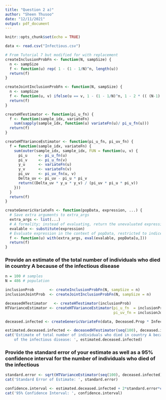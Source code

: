 ```yaml
---
title: "Question 2 a)"
author: "Sheen Thusoo"
date: "12/11/2021"
output: pdf_document
---
```


```r
knitr::opts_chunk$set(echo = TRUE)
```

``` r
data <- read.csv("Infectious.csv")
```

``` r
# From Tutorial 7 but modified for with replacement
createInclusionProbFn <- function(N, sampSize) {
  n <- sampSize
  f <- function(u) rep( 1 - (1 - 1/N)^n, length(u))
  return(f)
}

createJointInclusionProbFn <- function(N, sampSize) {
  n <- sampSize
  f <- function(u, v) ifelse(u == v, 1 - (1 - 1/N)^n, 1 - 2 * (( (N-1) /N )^n) + ( (N - 2)/N)^n)
  return(f)
}

createHTestimator <- function(pi_u_fn) {
  f <- function(sample_idx, variateFn) 
    sum(sapply(sample_idx, function(u) variateFn(u)/ pi_u_fn(u)))
  return(f)
}

createHTVarianceEstimator <- function(pi_u_fn, pi_uv_fn) {
  f = function(sample_idx, variateFn) {
    sum(outer(sample_idx, sample_idx, FUN = function(u, v) {
      pi_u     <- pi_u_fn(u)
      pi_v     <- pi_u_fn(v)
      y_u      <- variateFn(u)
      y_v      <- variateFn(v)
      pi_uv    <- pi_uv_fn(u, v)
      Delta_uv <- pi_uv - pi_u * pi_v
      return((Delta_uv * y_u * y_v) / (pi_uv * pi_u * pi_v))
    }))
  }
  return(f)
}

createGenericVariateFn <- function(popData, expression, ...) {
  # Save extra arguments to extra_args
  extra_args <- list(...)
  # A formality; instead of evaluating, return the unevaluated expression.
  evalable <- substitute(expression)
  # Evaluate expression in the context of popData, restricted to indices u, and any extra_args.
  f <- function(u) with(extra_args, eval(evalable, popData[u,]))
  return(f)
}
```


### Provide an estimate of the total number of individuals who died in country A because of the infectious disease
```r
n = 100 # samples
N = 486 # population

inclusionProb       <- createInclusionProbFn(N, sampSize = n)
inclusionJointProb  <- createJointInclusionProbFn(N, sampSize = n)

deceasedHTestimator   <- createHTestimator(inclusionProb)
HTVarianceEstimator <- createHTVarianceEstimator(pi_u_fn  = inclusionProb,
                                                 pi_uv_fn = inclusionJointProb)

deceased.infected <- createGenericVariateFn(data, Deceased.Prop * Infected * 12.5)

estimated.deceased.infected <- deceasedHTestimator(seq(100), deceased.infected)
cat('Estimate of total number of individuals who died in country A because 
    of the infectious disease: ', estimated.deceased.infected)
```

### Provide the standard error of your estimate as well as a 95% confidence interval for the number of individuals who died of the infectious

``` r
standard.error <- sqrt(HTVarianceEstimator(seq(100), deceased.infected))
cat('Standard Error of Estimate: ', standard.error)
```

``` r
confidence.interval <- estimated.deceased.infected + 2*standard.error*c(-1,1)
cat('95% Confidence Interval: ', confidence.interval)
```
